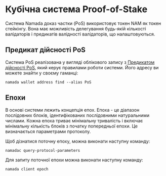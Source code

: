 # Кубічна система Proof-of-Stake

Система Namada доказ частки (PoS) використовує токен NAM як токен стейкінгу. Вона має можливість делегування будь-якій кількості валідаторів і предикатів валідності валідаторів, що налаштовуються.

## Предикат дійсності PoS

Система PoS реалізована у вигляді облікового запису з [Предикатом дійсності PoS](https://github.com/anoma/namada/blob/main/shared/src/ledger/pos/vp.rs), який керує правилами роботи системи. Його адресу ви можете знайти у своєму гаманці:

```shell copy
namada wallet address find --alias PoS
```

## Епохи

В основі системи лежить концепція епох. Епоха - це діапазон послідовних блоків, ідентифікованих послідовними натуральними числами. Кожна епоха триває мінімальну тривалість і включає мінімальну кількість блоків з початку попередньої епохи. Це визначається параметрами протоколу.

Щоб дізнатися поточну епоху, можна виконати наступну команду:

```shell copy
namadac query-protocol-parameters
```

Для запиту поточної епохи можна виконати наступну команду:

```shell copy
namada client epoch
```
